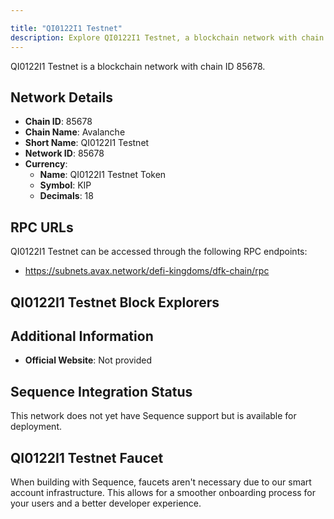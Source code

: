 ```yaml
---

title: "QI0122I1 Testnet"
description: Explore QI0122I1 Testnet, a blockchain network with chain ID 85678. Learn about its native currency, QI0122I1 Testnet Token, and how to interact with the network.
---
```




QI0122I1 Testnet is a blockchain network with chain ID 85678.

## Network Details

- **Chain ID**: 85678
- **Chain Name**: Avalanche
- **Short Name**: QI0122I1 Testnet
- **Network ID**: 85678
- **Currency**: 
  - **Name**: QI0122I1 Testnet Token
  - **Symbol**: KIP
  - **Decimals**: 18

## RPC URLs

QI0122I1 Testnet can be accessed through the following RPC endpoints:

- https://subnets.avax.network/defi-kingdoms/dfk-chain/rpc

## QI0122I1 Testnet Block Explorers



## Additional Information

- **Official Website**: Not provided

## Sequence Integration Status

This network does not yet have Sequence support but is available for deployment.

## QI0122I1 Testnet Faucet

When building with Sequence, faucets aren't necessary due to our smart account infrastructure. This allows for a smoother onboarding process for your users and a better developer experience.
